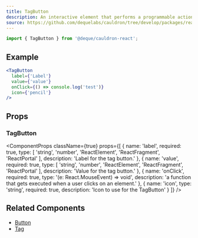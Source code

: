 ```yaml
---
title: TagButton
description: An interactive element that performs a programmable action when clicked by the user, displayed as a label and value with symbol image.
source: https://github.com/dequelabs/cauldron/tree/develop/packages/react/src/components/TagButton/index.tsx
---
```



```js
import { TagButton } from '@deque/cauldron-react';
```

## Example

```jsx example
<TagButton
  label={'Label'}
  value={'value'}
  onClick={() => console.log('test')}
  icon={'pencil'}
/>
```

## Props

### TagButton

<ComponentProps
  className={true}
  props={[
    {
      name: 'label',
      required: true,
      type: [
        'string',
        'number',
        'ReactElement',
        'ReactFragment',
        'ReactPortal'
      ],
      description: 'Label for the tag button.'
    },
    {
      name: 'value',
      required: true,
      type: [
        'string',
        'number',
        'ReactElement',
        'ReactFragment',
        'ReactPortal'
      ],
      description: 'Value for the tag button.'
    },
    {
      name: 'onClick',
      required: true,
      type: '(e: React.MouseEvent<HTMLButtonElement>) => void',
      description: 'a function that gets executed when a user clicks on an element.'
    },
    {
      name: 'icon',
      type: 'string',
      required: true,
      description: 'Icon to use for the TagButton'
    }
  ]}
/>

## Related Components

- [Button](./Button)
- [Tag](./Tag)
